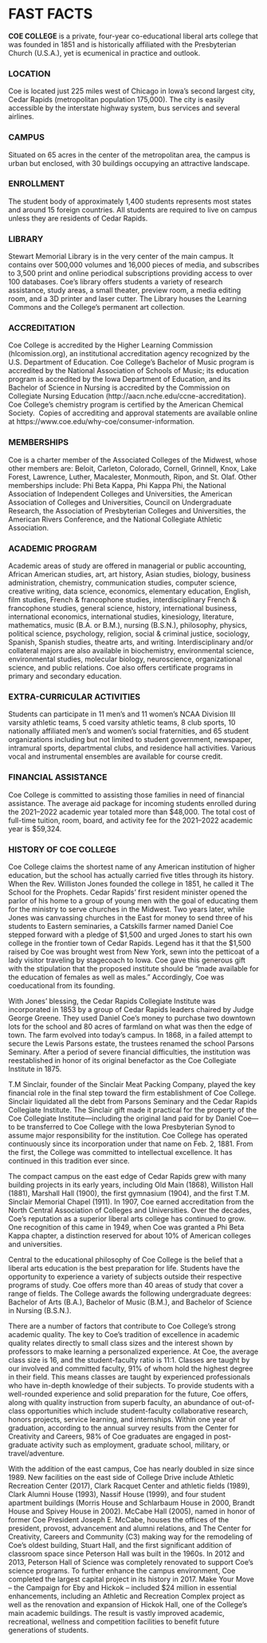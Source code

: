 # FAST FACTS

**COE COLLEGE** is a private, four-year co-educational liberal arts college that was founded in 1851 and is historically affiliated with the Presbyterian Church (U.S.A.), yet is ecumenical in practice and outlook. 

### LOCATION

Coe is located just 225 miles west of Chicago in Iowa’s second largest city, Cedar Rapids (metropolitan population 175,000). The city is easily accessible by the interstate highway system, bus services and several airlines.  

### CAMPUS

Situated on 65 acres in the center of the metropolitan area, the campus is urban but enclosed, with 30 buildings occupying an attractive landscape.  

### ENROLLMENT

The student body of approximately 1,400 students represents most states and around 15 foreign countries. All students are required to live on campus unless they are residents of Cedar Rapids. 

### LIBRARY

Stewart Memorial Library is in the very center of the main campus. It contains over 500,000 volumes and 16,000 pieces of media, and subscribes to 3,500 print and online periodical subscriptions providing access to over 100 databases. Coe’s library offers students a variety of research assistance, study areas, a small theater, preview room, a media editing room, and a 3D printer and laser cutter. The Library houses the Learning Commons and the College's permanent art collection.

### ACCREDITATION

Coe College is accredited by the Higher Learning Commission (hlcomission.org), an institutional accreditation agency recognized by the U.S. Department of Education.  Coe College’s Bachelor of Music program is accredited by the National Association of Schools of Music; its education program is accredited by the Iowa Department of Education, and its Bachelor of Science in Nursing is accredited by the Commission on Collegiate Nursing Education (http://aacn.nche.edu/ccne-accreditation).  Coe College’s chemistry program is certified by the American Chemical Society.  Copies of accrediting and approval statements are available online at https://www.coe.edu/why-coe/consumer-information.

### MEMBERSHIPS

Coe is a charter member of the Associated Colleges of the Midwest, whose other members are: Beloit, Carleton, Colorado, Cornell, Grinnell, Knox, Lake Forest, Lawrence, Luther, Macalester, Monmouth, Ripon, and St. Olaf. Other memberships include: Phi Beta Kappa, Phi Kappa Phi, the National Association of Independent Colleges and Universities, the American Association of Colleges and Universities, Council on Undergraduate Research, the Association of Presbyterian Colleges and Universities, the American Rivers Conference, and the National Collegiate Athletic Association. 

### ACADEMIC PROGRAM

Academic areas of study are offered in managerial or public accounting, African American studies, art, art history, Asian studies, biology, business administration, chemistry, communication studies, computer science, creative writing, data science, economics, elementary education, English, film studies, French & francophone studies, interdisciplinary French & francophone studies, general science, history, international business, international economics, international studies, kinesiology, literature, mathematics, music (B.A. or B.M.), nursing (B.S.N.), philosophy, physics, political science, psychology, religion, social & criminal justice, sociology, Spanish, Spanish studies, theatre arts, and writing. Interdisciplinary and/or collateral majors are also available in biochemistry, environmental science, environmental studies, molecular biology, neuroscience, organizational science, and public relations. Coe also offers certificate programs in primary and secondary education. 

### EXTRA-CURRICULAR ACTIVITIES

Students can participate in 11 men’s and 11 women’s NCAA Division III varsity athletic teams, 5 coed varsity athletic teams, 8 club sports, 10 nationally affiliated men’s and women’s social fraternities, and 65 student organizations including but not limited to student government, newspaper, intramural sports, departmental clubs, and residence hall activities. Various vocal and instrumental ensembles are available for course credit. 

### FINANCIAL ASSISTANCE

Coe College is committed to assisting those families in need of financial assistance. The average aid package for incoming students enrolled during the 2021–2022 academic year totaled more than $48,000. The total cost of full-time tuition, room, board, and activity fee for the 2021–2022 academic year is $59,324.



### HISTORY OF COE COLLEGE

Coe College claims the shortest name of any American institution of higher education, but the school has actually carried five titles through its history. When the Rev. Williston Jones founded the college in 1851, he called it The School for the Prophets. Cedar Rapids’ first resident minister opened the parlor of his home to a group of young men with the goal of educating them for the ministry to serve churches in the Midwest. Two years later, while Jones was canvassing churches in the East for money to send three of his students to Eastern seminaries, a Catskills farmer named Daniel Coe stepped forward with a pledge of $1,500 and urged Jones to start his own college in the frontier town of Cedar Rapids. Legend has it that the $1,500 raised by Coe was brought west from New York, sewn into the petticoat of a lady visitor traveling by stagecoach to Iowa. Coe gave this generous gift with the stipulation that the proposed institute should be “made available for the education of females as well as males.”  Accordingly, Coe was coeducational from its founding.

With Jones’ blessing, the Cedar Rapids Collegiate Institute was incorporated in 1853 by a group of Cedar Rapids leaders chaired by Judge George Greene. They used Daniel Coe’s money to purchase two downtown lots for the school and 80 acres of farmland on what was then the edge of town. The farm evolved into today’s campus. In 1868, in a failed attempt to secure the Lewis Parsons estate, the trustees renamed the school Parsons Seminary. After a period of severe financial difficulties, the institution was reestablished in honor of its original benefactor as the Coe Collegiate Institute in 1875.

T.M Sinclair, founder of the Sinclair Meat Packing Company, played the key financial role in the final step toward the firm establishment of Coe College. Sinclair liquidated all the debt from Parsons Seminary and the Cedar Rapids Collegiate Institute. The Sinclair gift made it practical for the property of the Coe Collegiate Institute—including the original land paid for by Daniel Coe—to be transferred to Coe College with the Iowa Presbyterian Synod to assume major responsibility for the institution. Coe College has operated continuously since its incorporation under that name on Feb. 2, 1881. From the first, the College was committed to intellectual excellence. It has continued in this tradition ever since.

The compact campus on the east edge of Cedar Rapids grew with many building projects in its early years, including Old Main (1868), Williston Hall (1881), Marshall Hall (1900), the first gymnasium (1904), and the first T.M. Sinclair Memorial Chapel (1911). In 1907, Coe earned accreditation from the North Central Association of Colleges and Universities. Over the decades, Coe’s reputation as a superior liberal arts college has continued to grow. One recognition of this came in 1949, when Coe was granted a Phi Beta Kappa chapter, a distinction reserved for about 10% of American colleges and universities.

Central to the educational philosophy of Coe College is the belief that a liberal arts education is the best preparation for life. Students have the opportunity to experience a variety of subjects outside their respective programs of study. Coe offers more than 40 areas of study that cover a range of fields. The College awards the following undergraduate degrees: Bachelor of Arts (B.A.), Bachelor of Music (B.M.), and Bachelor of Science in Nursing (B.S.N.). 

There are a number of factors that contribute to Coe College’s strong academic quality. The key to Coe’s tradition of excellence in academic quality relates directly to small class sizes and the interest shown by professors to make learning a personalized experience. At Coe, the average class size is 16, and the student-faculty ratio is 11:1. Classes are taught by our involved and committed faculty, 91% of whom hold the highest degree in their field. This means classes are taught by experienced professionals who have in-depth knowledge of their subjects. To provide students with a well-rounded experience and solid preparation for the future, Coe offers, along with quality instruction from superb faculty, an abundance of out-of-class opportunities which include student-faculty collaborative research, honors projects, service learning, and internships. Within one year of graduation, according to the annual survey results from the Center for Creativity and Careers, 98% of Coe graduates are engaged in post-graduate activity such as employment, graduate school, military, or travel/adventure.

With the addition of the east campus, Coe has nearly doubled in size since 1989. New facilities on the east side of College Drive include Athletic Recreation Center (2017), Clark Racquet Center and athletic fields (1989), Clark Alumni House (1993), Nassif House (1999), and four student apartment buildings (Morris House and Schlarbaum House in 2000, Brandt House and Spivey House in 2002). McCabe Hall (2005), named in honor of former Coe President Joseph E. McCabe, houses the offices of the president, provost, advancement and alumni relations, and The Center for Creativity, Careers and Community (C3) making way for the remodeling of Coe’s oldest building, Stuart Hall, and the first significant addition of classroom space since Peterson Hall was built in the 1960s.  In 2012 and 2013, Peterson Hall of Science was completely renovated to support Coe’s science programs.
To further enhance the campus environment, Coe completed the largest capital project in its history in 2017. Make Your Move – the Campaign for Eby and Hickok – included $24 million in essential enhancements, including an Athletic and Recreation Complex project as well as the renovation and expansion of Hickok Hall, one of the College’s main academic buildings. The result is vastly improved academic, recreational, wellness and competition facilities to benefit future generations of students.
